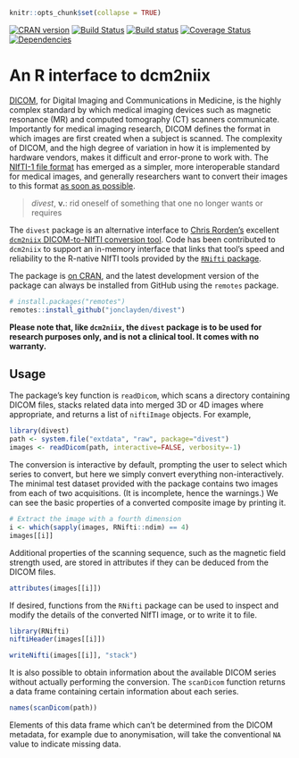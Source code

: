 ```r
knitr::opts_chunk$set(collapse = TRUE)
```

[![CRAN version](http://www.r-pkg.org/badges/version/divest)](https://cran.r-project.org/package=divest) [![Build Status](https://travis-ci.org/jonclayden/divest.svg?branch=master)](https://travis-ci.org/jonclayden/divest) [![Build status](https://ci.appveyor.com/api/projects/status/lc8v02uc1ywkskrc?svg=true)](https://ci.appveyor.com/project/jonclayden/divest) [![Coverage Status](https://coveralls.io/repos/github/jonclayden/divest/badge.svg?branch=master)](https://coveralls.io/github/jonclayden/divest?branch=master) [![Dependencies](https://tinyverse.netlify.com/badge/divest)](https://tinyverse.netlify.app)

# An R interface to dcm2niix

[DICOM](https://www.dicomstandard.org), for Digital Imaging and Communications in Medicine, is the highly complex standard by which medical imaging devices such as magnetic resonance (MR) and computed tomography (CT) scanners communicate. Importantly for medical imaging research, DICOM defines the format in which images are first created when a subject is scanned. The complexity of DICOM, and the high degree of variation in how it is implemented by hardware vendors, makes it difficult and error-prone to work with. The [NIfTI-1 file format](https://nifti.nimh.nih.gov) has emerged as a simpler, more interoperable standard for medical images, and generally researchers want to convert their images to this format [as soon as possible](https://doi.org/10.1016/j.jneumeth.2016.03.001).

> *divest*, **v.**: rid oneself of something that one no longer wants or requires

The `divest` package is an alternative interface to [Chris Rorden's](http://www.mccauslandcenter.sc.edu/crnl/) excellent [`dcm2niix` DICOM-to-NIfTI conversion tool](https://github.com/rordenlab/dcm2niix). Code has been contributed to `dcm2niix` to support an in-memory interface that links that tool's speed and reliability to the R-native NIfTI tools provided by the [`RNifti` package](https://github.com/jonclayden/RNifti).

The package is [on CRAN](https://cran.r-project.org/package=divest), and the latest development version of the package can always be installed from GitHub using the `remotes` package.

```r
# install.packages("remotes")
remotes::install_github("jonclayden/divest")
```

**Please note that, like `dcm2niix`, the `divest` package is to be used for research purposes only, and is not a clinical tool. It comes with no warranty.**

## Usage

The package's key function is `readDicom`, which scans a directory containing DICOM files, stacks related data into merged 3D or 4D images where appropriate, and returns a list of `niftiImage` objects. For example,

```r
library(divest)
path <- system.file("extdata", "raw", package="divest")
images <- readDicom(path, interactive=FALSE, verbosity=-1)
```

The conversion is interactive by default, prompting the user to select which series to convert, but here we simply convert everything non-interactively. The minimal test dataset provided with the package contains two images from each of two acquisitions. (It is incomplete, hence the warnings.) We can see the basic properties of a converted composite image by printing it.

```r
# Extract the image with a fourth dimension
i <- which(sapply(images, RNifti::ndim) == 4)
images[[i]]
```

Additional properties of the scanning sequence, such as the magnetic field strength used, are stored in attributes if they can be deduced from the DICOM files.

```r
attributes(images[[i]])
```

If desired, functions from the `RNifti` package can be used to inspect and modify the details of the converted NIfTI image, or to write it to file.

```r
library(RNifti)
niftiHeader(images[[i]])
```
```r
writeNifti(images[[i]], "stack")
```

It is also possible to obtain information about the available DICOM series without actually performing the conversion. The `scanDicom` function returns a data frame containing certain information about each series.

```r
names(scanDicom(path))
```

Elements of this data frame which can't be determined from the DICOM metadata, for example due to anonymisation, will take the conventional `NA` value to indicate missing data.
